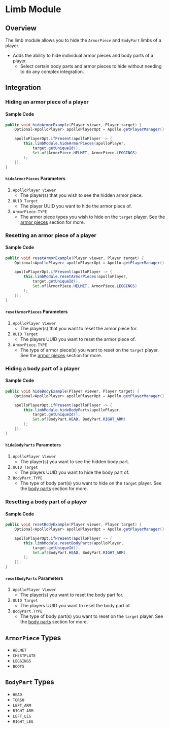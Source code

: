# Limb Module

## Overview

The limb module allows you to hide the `ArmorPiece` and `BodyPart` limbs of a player.

- Adds the ability to hide individual armor pieces and body parts of a player.
  - Select certain body parts and armor pieces to hide without needing to do any complex integration.

## Integration

### Hiding an armor piece of a player

#### Sample Code

```java
public void hideArmorExample(Player viewer, Player target) {
    Optional<ApolloPlayer> apolloPlayerOpt = Apollo.getPlayerManager().getPlayer(viewer.getUniqueId());

    apolloPlayerOpt.ifPresent(apolloPlayer -> {
        this.limbModule.hideArmorPieces(apolloPlayer,
            target.getUniqueId(),
            Set.of(ArmorPiece.HELMET, ArmorPiece.LEGGINGS)
        );
    });
}
```

#### `hideArmorPieces` Parameters

1. `ApolloPlayer Viewer`
    - The player(s) that you wish to see the hidden armor piece.
2. `UUID Target`
    - The player UUID you want to hide the armor piece of.
3. `ArmorPiece.TYPE`
    - The armor piece types you wish to hide on the `target` player. See the [armor pieces](#armorpiece-types) section for more.

### Resetting an armor piece of a player

#### Sample Code

```java
public void resetArmorExample(Player viewer, Player target) {
    Optional<ApolloPlayer> apolloPlayerOpt = Apollo.getPlayerManager().getPlayer(viewer.getUniqueId());

    apolloPlayerOpt.ifPresent(apolloPlayer -> {
        this.limbModule.resetArmorPieces(apolloPlayer,
            target.getUniqueId(),
            Set.of(ArmorPiece.HELMET, ArmorPiece.LEGGINGS)
        );
    });
}
```

#### `resetArmorPieces` Parameters

1. `ApolloPlayer Viewer`
    - The player(s) that you want to reset the armor piece for.
2. `UUID Target`
    - The players UUID you want to reset the armor piece of.
3. `ArmorPiece.TYPE`
    - The type of armor piece(s) you want to reset on the `target` player. See the [armor pieces](#armorpiece-types) section for more.

### Hiding a body part of a player

#### Sample Code

```java
public void hideBodyExample(Player viewer, Player target) {
    Optional<ApolloPlayer> apolloPlayerOpt = Apollo.getPlayerManager().getPlayer(viewer.getUniqueId());

    apolloPlayerOpt.ifPresent(apolloPlayer -> {
        this.limbModule.hideBodyParts(apolloPlayer,
            target.getUniqueId(),
            Set.of(BodyPart.HEAD, BodyPart.RIGHT_ARM)
        );
    });
}
```

#### `hideBodyParts` Parameters

1. `ApolloPlayer Viewer`
    - The player(s) you want to see the hidden body part.
2. `UUID Target`
    - The players UUID you want to hide the body part of.
3. `BodyPart.TYPE`
    - The type of body part(s) you want to hide on the `target` player. See the [body parts](#bodyparts-types) section for more.

### Resetting a body part of a player

#### Sample Code

```java 
public void resetBodyExample(Player viewer, Player target) {
    Optional<ApolloPlayer> apolloPlayerOpt = Apollo.getPlayerManager().getPlayer(viewer.getUniqueId());

    apolloPlayerOpt.ifPresent(apolloPlayer -> {
        this.limbModule.resetBodyParts(apolloPlayer,
            target.getUniqueId(),
            Set.of(BodyPart.HEAD, BodyPart.RIGHT_ARM)
        );
    });
}
```

#### `resetBodyParts` Parameters

1. `ApolloPlayer Viewer`
    - The player(s) you want to reset the body part for.
2. `UUID Target`
    - The players UUID you want to reset the body part of.
3. `BodyPart.TYPE`
    - The type of body part(s) you want to reset on the `target` player. See the [body parts](#bodyparts-types) section for more.

## `ArmorPiece` Types

* `HELMET`
* `CHESTPLATE`
* `LEGGINGS`
* `BOOTS`

## `BodyPart` Types

* `HEAD`
* `TORSO`
* `LEFT_ARM`
* `RIGHT_ARM`
* `LEFT_LEG`
* `RIGHT_LEG`
